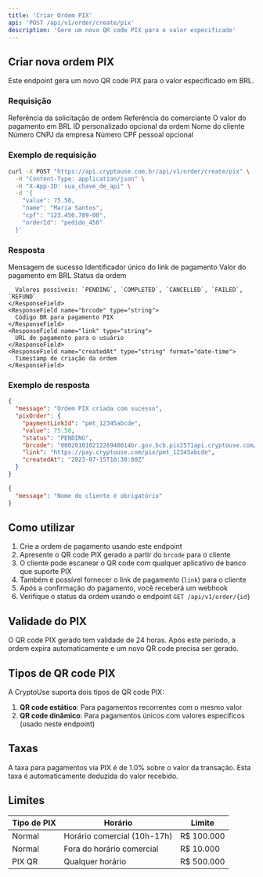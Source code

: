 ```yaml
---
title: 'Criar Ordem PIX'
api: 'POST /api/v1/order/create/pix'
description: 'Gere um novo QR code PIX para o valor especificado'
---
```


## Criar nova ordem PIX

Este endpoint gera um novo QR code PIX para o valor especificado em BRL.

### Requisição

<ParamField body="orderRequest" type="string">
  Referência da solicitação de ordem
</ParamField>

<ParamField body="merchant" type="string">
  Referência do comerciante
</ParamField>

<ParamField body="value" type="number" required>
  O valor do pagamento em BRL
</ParamField>

<ParamField body="orderId" type="string">
  ID personalizado opcional da ordem
</ParamField>

<ParamField body="name" type="string" required>
  Nome do cliente
</ParamField>

<ParamField body="cnpj" type="string">
  Número CNPJ da empresa
</ParamField>

<ParamField body="cpf" type="string">
  Número CPF pessoal opcional
</ParamField>

### Exemplo de requisição

```bash
curl -X POST "https://api.cryptouse.com.br/api/v1/order/create/pix" \
  -H "Content-Type: application/json" \
  -H "X-App-ID: sua_chave_de_api" \
  -d '{
    "value": 75.50,
    "name": "Maria Santos",
    "cpf": "123.456.789-00",
    "orderId": "pedido_456"
  }'
```

### Resposta

<ResponseField name="message" type="string">
  Mensagem de sucesso
</ResponseField>

<ResponseField name="pixOrder" type="object">
  <Expandable title="Propriedades">
    <ResponseField name="paymentLinkId" type="string">
      Identificador único do link de pagamento
    </ResponseField>
    <ResponseField name="value" type="number">
      Valor do pagamento em BRL
    </ResponseField>
    <ResponseField name="status" type="string">
      Status da ordem
      
      Valores possíveis: `PENDING`, `COMPLETED`, `CANCELLED`, `FAILED`, `REFUND`
    </ResponseField>
    <ResponseField name="brcode" type="string">
      Código BR para pagamento PIX
    </ResponseField>
    <ResponseField name="link" type="string">
      URL de pagamento para o usuário
    </ResponseField>
    <ResponseField name="createdAt" type="string" format="date-time">
      Timestamp de criação da ordem
    </ResponseField>
  </Expandable>
</ResponseField>

### Exemplo de resposta

<CodeGroup>

```json Sucesso (200)
{
  "message": "Ordem PIX criada com sucesso",
  "pixOrder": {
    "paymentLinkId": "pmt_12345abcde",
    "value": 75.50,
    "status": "PENDING",
    "brcode": "00020101021226940014br.gov.bcb.pix2571api.cryptouse.com/pix/pmt_12345abcde5204000053039865802BR5925CRYPTOUSE PAGAMENTOS SA6009SAO PAULO62070503***63047D37",
    "link": "https://pay.cryptouse.com/pix/pmt_12345abcde",
    "createdAt": "2023-07-15T10:30:00Z"
  }
}
```

```json Requisição inválida (400)
{
  "message": "Nome do cliente é obrigatório"
}
```

</CodeGroup>

## Como utilizar

1. Crie a ordem de pagamento usando este endpoint
2. Apresente o QR code PIX gerado a partir do `brcode` para o cliente
3. O cliente pode escanear o QR code com qualquer aplicativo de banco que suporte PIX
4. Também é possível fornecer o link de pagamento (`link`) para o cliente
5. Após a confirmação do pagamento, você receberá um webhook
6. Verifique o status da ordem usando o endpoint `GET /api/v1/order/{id}`

## Validade do PIX

O QR code PIX gerado tem validade de 24 horas. Após este período, a ordem expira automaticamente e um novo QR code precisa ser gerado.

## Tipos de QR code PIX

A CryptoUse suporta dois tipos de QR code PIX:

1. **QR code estático**: Para pagamentos recorrentes com o mesmo valor
2. **QR code dinâmico**: Para pagamentos únicos com valores específicos (usado neste endpoint)

## Taxas

A taxa para pagamentos via PIX é de 1.0% sobre o valor da transação. Esta taxa é automaticamente deduzida do valor recebido.

## Limites

| Tipo de PIX | Horário | Limite |
|-------------|---------|--------|
| Normal | Horário comercial (10h-17h) | R$ 100.000 |
| Normal | Fora do horário comercial | R$ 10.000 |
| PIX QR | Qualquer horário | R$ 500.000 | 